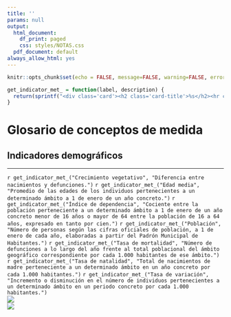 ```yaml
---
title: ''
params: null
output:
  html_document:
    df_print: paged
    css: styles/NOTAS.css
  pdf_document: default
always_allow_html: yes
---
```


```r
knitr::opts_chunk$set(echo = FALSE, message=FALSE, warning=FALSE, error=FALSE)
```

```r
get_indicator_met_ = function(label, description) {
  return(sprintf("<div class='card'><h2 class='card-title'>%s</h2><hr class='separator'/><p class='card-text'>%s</p></div>", label, description))
}
```

<!-- HTML -->
<h1>Glosario de conceptos de medida</h1>
<h2>Indicadores demográficos</h2>
<hr>

<div class="row highlight card-columns">
  `r get_indicator_met_("Crecimiento vegetativo", "Diferencia entre nacimientos y defunciones.")`
  `r get_indicator_met_("Edad media", "Promedio de las edades de los individuos pertenecientes a un determinado ámbito a 1 de enero de un año concreto.")`
  `r get_indicator_met_("Índice de dependencia", "Cociente entre la población perteneciente a un determinado ámbito a 1 de enero de un año concreto menor de 16 años o mayor de 64 entre la población de 16 a 64 años, expresado en tanto por cien.")`
  `r get_indicator_met_("Población", "Número de personas según las cifras oficiales de población, a 1 de enero de cada año, elaboradas a partir del Padrón Municipal de Habitantes.")`
  `r get_indicator_met_("Tasa de mortalidad", "Número de defunciones a lo largo del año frente al total poblacional del ámbito geográfico correspondiente por cada 1.000 habitantes de ese ámbito.")`
  `r get_indicator_met_("Tasa de natalidad", "Total de nacimientos de madre perteneciente a un determinado ámbito en un año concreto por cada 1.000 habitantes.")`
  `r get_indicator_met_("Tasa de variación", "Incremento o disminución en el número de individuos pertenecientes a un determinado ámbito en un periodo concreto por cada 1.000 habitantes.")`</div>
</div>


<div class="row logos">
  <div class="column"><img class="logo-istac" src="img/logo_istac.png"/></div>
  <div class="column"><img class="logo-fecam" src="img/fecam.jpeg" /></div>
</div>

